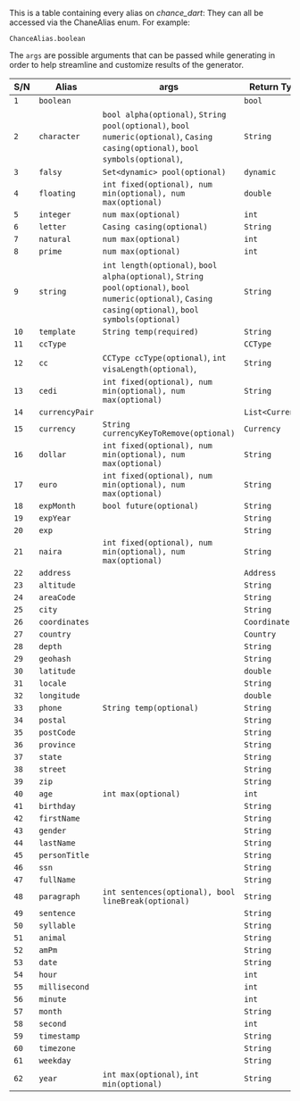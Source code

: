 This is a table containing every alias on _chance_dart_:
They can all be accessed via the ChaneAlias enum. For example:

```
ChanceAlias.boolean
```

The `args` are possible arguments that can be passed while generating in order to help streamline and customize results of the generator.

| S/N  | Alias          | args                                                                                                                                                   | Return Type      |
| ---- | -------------- | ------------------------------------------------------------------------------------------------------------------------------------------------------ | ---------------- |
| `1`  | `boolean`      |                                                                                                                                                        | `bool`           |
| `2`  | `character`    | `bool alpha(optional)`, `String pool(optional)`, `bool numeric(optional)`, `Casing casing(optional)`, `bool symbols(optional)`,                        | `String`         |
| `3`  | `falsy`        | `Set<dynamic> pool(optional)`                                                                                                                          | `dynamic`        |
| `4`  | `floating`     | `int fixed(optional), num min(optional), num max(optional)`                                                                                            | `double`         |
| `5`  | `integer`      | `num max(optional)`                                                                                                                                    | `int`            |
| `6`  | `letter`       | `Casing casing(optional)`                                                                                                                              | `String`         |
| `7`  | `natural`      | `num max(optional)`                                                                                                                                    | `int`            |
| `8`  | `prime`        | `num max(optional)`                                                                                                                                    | `int`            |
| `9`  | `string`       | `int length(optional)`, `bool alpha(optional)`, `String pool(optional)`, `bool numeric(optional)`, `Casing casing(optional)`, `bool symbols(optional)` | `String`         |
| `10` | `template`     | `String temp(required)`                                                                                                                                | `String`         |
| `11` | `ccType`       |                                                                                                                                                        | `CCType`         |
| `12` | `cc`           | `CCType ccType(optional)`, `int visaLength(optional)`,                                                                                                 | `String`         |
| `13` | `cedi`         | `int fixed(optional), num min(optional), num max(optional)`                                                                                            | `String`         |
| `14` | `currencyPair` |                                                                                                                                                        | `List<Currency>` |
| `15` | `currency`     | `String currencyKeyToRemove(optional)`                                                                                                                 | `Currency`       |
| `16` | `dollar`       | `int fixed(optional), num min(optional), num max(optional)`                                                                                            | `String`         |
| `17` | `euro`         | `int fixed(optional), num min(optional), num max(optional)`                                                                                            | `String`         |
| `18` | `expMonth`     | `bool future(optional)`                                                                                                                                | `String`         |
| `19` | `expYear`      |                                                                                                                                                        | `String`         |
| `20` | `exp`          |                                                                                                                                                        | `String`         |
| `21` | `naira`        | `int fixed(optional), num min(optional), num max(optional)`                                                                                            | `String`         |
| `22` | `address`      |                                                                                                                                                        | `Address`        |
| `23` | `altitude`     |                                                                                                                                                        | `String`         |
| `24` | `areaCode`     |                                                                                                                                                        | `String`         |
| `25` | `city`         |                                                                                                                                                        | `String`         |
| `26` | `coordinates`  |                                                                                                                                                        | `Coordinate`     |
| `27` | `country`      |                                                                                                                                                        | `Country`        |
| `28` | `depth`        |                                                                                                                                                        | `String`         |
| `29` | `geohash`      |                                                                                                                                                        | `String`         |
| `30` | `latitude`     |                                                                                                                                                        | `double`         |
| `31` | `locale`       |                                                                                                                                                        | `String`         |
| `32` | `longitude`    |                                                                                                                                                        | `double`         |
| `33` | `phone`        | `String temp(optional)`                                                                                                                                | `String`         |
| `34` | `postal`       |                                                                                                                                                        | `String`         |
| `35` | `postCode`     |                                                                                                                                                        | `String`         |
| `36` | `province`     |                                                                                                                                                        | `String`         |
| `37` | `state`        |                                                                                                                                                        | `String`         |
| `38` | `street`       |                                                                                                                                                        | `String`         |
| `39` | `zip`          |                                                                                                                                                        | `String`         |
| `40` | `age`          | `int max(optional)`                                                                                                                                    | `int`            |
| `41` | `birthday`     |                                                                                                                                                        | `String`         |
| `42` | `firstName`    |                                                                                                                                                        | `String`         |
| `43` | `gender`       |                                                                                                                                                        | `String`         |
| `44` | `lastName`     |                                                                                                                                                        | `String`         |
| `45` | `personTitle`  |                                                                                                                                                        | `String`         |
| `46` | `ssn`          |                                                                                                                                                        | `String`         |
| `47` | `fullName`     |                                                                                                                                                        | `String`         |
| `48` | `paragraph`    | `int sentences(optional), bool lineBreak(optional)`                                                                                                    | `String`         |
| `49` | `sentence`     |                                                                                                                                                        | `String`         |
| `50` | `syllable`     |                                                                                                                                                        | `String`         |
| `51` | `animal`       |                                                                                                                                                        | `String`         |
| `52` | `amPm`         |                                                                                                                                                        | `String`         |
| `53` | `date`         |                                                                                                                                                        | `String`         |
| `54` | `hour`         |                                                                                                                                                        | `int`            |
| `55` | `millisecond`  |                                                                                                                                                        | `int`            |
| `56` | `minute`       |                                                                                                                                                        | `int`            |
| `57` | `month`        |                                                                                                                                                        | `String`         |
| `58` | `second`       |                                                                                                                                                        | `int`            |
| `59` | `timestamp`    |                                                                                                                                                        | `String`         |
| `60` | `timezone`     |                                                                                                                                                        | `String`         |
| `61` | `weekday`      |                                                                                                                                                        | `String`         |
| `62` | `year`         | `int max(optional)`, `int min(optional)`                                                                                                               | `String`         |
